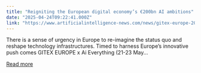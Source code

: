 ```yaml
---
title: "Reigniting the European digital economy’s €200bn AI ambitions"
date: "2025-04-24T09:22:41.000Z"
link: "https://www.artificialintelligence-news.com/news/gitex-europe-2025/"
---
```


There is a sense of urgency in Europe to re-imagine the status quo and reshape technology infrastructures. Timed to harness Europe&#8217;s innovative push comes GITEX EUROPE x Ai Everything (21-23 May...

[Read more](https://www.artificialintelligence-news.com/news/gitex-europe-2025/)
